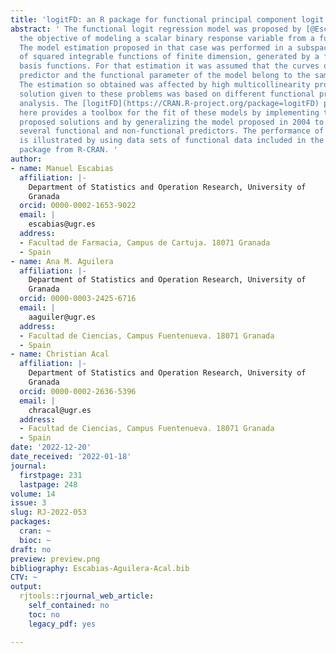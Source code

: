 ```yaml
---
title: 'logitFD: an R package for functional principal component logit regression'
abstract: ' The functional logit regression model was proposed by [@Escabias04] with
  the objective of modeling a scalar binary response variable from a functional predictor.
  The model estimation proposed in that case was performed in a subspace of $L^2(T)$
  of squared integrable functions of finite dimension, generated by a finite set of
  basis functions. For that estimation it was assumed that the curves of the functional
  predictor and the functional parameter of the model belong to the same finite subspace.
  The estimation so obtained was affected by high multicollinearity problems and the
  solution given to these problems was based on different functional principal component
  analysis. The [logitFD](https://CRAN.R-project.org/package=logitFD) package introduced
  here provides a toolbox for the fit of these models by implementing the different
  proposed solutions and by generalizing the model proposed in 2004 to the case of
  several functional and non-functional predictors. The performance of the functions
  is illustrated by using data sets of functional data included in the [fda.usc](https://CRAN.R-project.org/package=fda.usc)
  package from R-CRAN. '
author:
- name: Manuel Escabias
  affiliation: |-
    Department of Statistics and Operation Research, University of
    Granada
  orcid: 0000-0002-1653-9022
  email: |
    escabias@ugr.es
  address:
  - Facultad de Farmacia, Campus de Cartuja. 18071 Granada
  - Spain
- name: Ana M. Aguilera
  affiliation: |-
    Department of Statistics and Operation Research, University of
    Granada
  orcid: 0000-0003-2425-6716
  email: |
    aaguiler@ugr.es
  address:
  - Facultad de Ciencias, Campus Fuentenueva. 18071 Granada
  - Spain
- name: Christian Acal
  affiliation: |-
    Department of Statistics and Operation Research, University of
    Granada
  orcid: 0000-0002-2636-5396
  email: |
    chracal@ugr.es
  address:
  - Facultad de Ciencias, Campus Fuentenueva. 18071 Granada
  - Spain
date: '2022-12-20'
date_received: '2022-01-18'
journal:
  firstpage: 231
  lastpage: 248
volume: 14
issue: 3
slug: RJ-2022-053
packages:
  cran: ~
  bioc: ~
draft: no
preview: preview.png
bibliography: Escabias-Aguilera-Acal.bib
CTV: ~
output:
  rjtools::rjournal_web_article:
    self_contained: no
    toc: no
    legacy_pdf: yes

---
```

